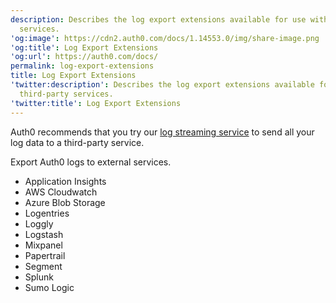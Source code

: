 ```yaml
---
description: Describes the log export extensions available for use with third-party
  services.
'og:image': https://cdn2.auth0.com/docs/1.14553.0/img/share-image.png
'og:title': Log Export Extensions
'og:url': https://auth0.com/docs/
permalink: log-export-extensions
title: Log Export Extensions
'twitter:description': Describes the log export extensions available for use with
  third-party services.
'twitter:title': Log Export Extensions
---
```

<Callout icon="file-lines" color="#0EA5E9" iconType="regular">

Auth0 recommends that you try our [log streaming service](/docs/customize/log-streams) to send all your log data to a third-party service.

</Callout>

Export Auth0 logs to external services.

* Application Insights
* AWS Cloudwatch
* Azure Blob Storage
* Logentries
* Loggly
* Logstash
* Mixpanel
* Papertrail
* Segment
* Splunk
* Sumo Logic